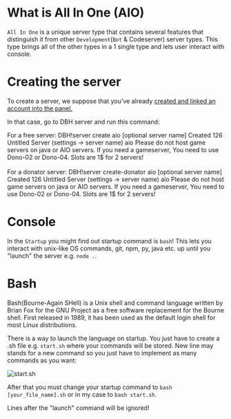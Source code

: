 
# What is All In One (AIO)

`All In One` is a unique server type that contains several features that distinguish it from other `Development`(`Bot` & Codeserver) server types. This type brings all of the other types in a 1 single type and lets user interact with console.

# Creating the server

To create a server, we suppose that you've already [created and linked an account into the panel.](https://docs.danbot.dev/getting-started)

In that case, go to DBH server and run this command:

For a free server: 
<DiscordMessages>
  <DiscordMessage
							author="Jonfirexbox"
							avatar="https://avatars.githubusercontent.com/u/66625200?v=4"
							roleColor='#00cfff'
              roleName='Client'
	>DBH!server create aio [optional server name]</DiscordMessage>
 <DiscordMessage 
   author='DanBot Hosting'
			avatar='https://images-ext-1.discordapp.net/external/9j2_RacvCl8mly7hALccyH0PsM-tbJYm8twQKGf_3jY/https/cdn.discordapp.com/avatars/640161047671603205/718aa5783508125a02e3b244a1bf096e.png'
			roleColor='#0329d3'
			bot='true'
			verified='false'>
  <DiscordEmbed slot="embeds" color="#00FF00">
		<DiscordEmbedFields slot="fields">
			<DiscordEmbedField fieldTitle="__**Status**__"> Created </DiscordEmbedField>
      <DiscordEmbedField fieldTitle="__**Created for user ID**__"> 126 </DiscordEmbedField>
      <DiscordEmbedField fieldTitle="__**Server name**__"> Untitled Server (settings -> server name) </DiscordEmbedField>
      <DiscordEmbedField fieldTitle="__**Type**__">	aio	</DiscordEmbedField>
      <DiscordEmbedField fieldTitle="__**WARNING**__"> Please do not host game servers on java or AIO servers. If you need a gameserver, You need to use Dono-02 or Dono-04. Slots are 1$ for 2 servers! </DiscordEmbedField>
		</DiscordEmbedFields>
	</DiscordEmbed>
   </DiscordMessage>
</DiscordMessages>
<br></br>
For a donator server: 
<DiscordMessages>
  <DiscordMessage
							author="Jonfirexbox"
							avatar="https://avatars.githubusercontent.com/u/66625200?v=4"
              roleName='Donator'
							roleColor='#ff00a0'
							roleIcon='https://images-ext-1.discordapp.net/external/jcxosamsnMQwF-XU7dDsYt5Mz_ti0BRJc5pzpGSDPQ0/https/cdn.discordapp.com/role-icons/898041754564046869/576cbb697c65c8fffe1df17961401d8b.png?format=webp&quality=lossless'
	>DBH!server create-donator aio [optional server name]</DiscordMessage>
<DiscordMessage 
   author='DanBot Hosting'
			avatar='https://images-ext-1.discordapp.net/external/9j2_RacvCl8mly7hALccyH0PsM-tbJYm8twQKGf_3jY/https/cdn.discordapp.com/avatars/640161047671603205/718aa5783508125a02e3b244a1bf096e.png'
			roleColor='#0329d3'
			bot='true'
			verified='false'>
  <DiscordEmbed slot="embeds" color="#00FF00">
		<DiscordEmbedFields slot="fields">
			<DiscordEmbedField fieldTitle="__**Status**__"> Created </DiscordEmbedField>
      <DiscordEmbedField fieldTitle="__**Created for user ID**__"> 126 </DiscordEmbedField>
      <DiscordEmbedField fieldTitle="__**Server name**__"> Untitled Server (settings -> server name) </DiscordEmbedField>
      <DiscordEmbedField fieldTitle="__**Type**__">	aio	</DiscordEmbedField>
      <DiscordEmbedField fieldTitle="__**WARNING**__"> Please do not host game servers on java or AIO servers. If you need a gameserver, You need to use Dono-02 or Dono-04. Slots are 1$ for 2 servers! </DiscordEmbedField>
		</DiscordEmbedFields>
	</DiscordEmbed>
   </DiscordMessage>
</DiscordMessages>

# Console

In the `Startup` you might find out startup command is `bash`! This lets you interact with unix-like OS commands, git, npm, py, java etc. up until you "launch" the server e.g. `node .`.

# Bash

Bash(Bourne-Again SHell) is a Unix shell and command language written by Brian Fox for the GNU Project as a free software replacement for the Bourne shell. First released in 1989, it has been used as the default login shell for most Linux distributions.

<Redirect
  href="https://en.wikipedia.org/wiki/Bash_(Unix_shell)"
  label="Source: Wikipedia"
/>

There is a way to launch the language on startup. You just have to create a .sh file e.g. `start.sh` where your commands will be stored. New line may stands for a new command so you just have to implement as many commands as you want:

![start.sh](/content/aio/start.sh.png)

After that you must change your startup command to `bash [your_file_name].sh` or in my case to `bash start.sh`.

<Tip>Lines after the "launch" command will be ignored!</Tip>

<Redirect
  href="https://www.youtube.com/watch?v=I4EWvMFj37g"
  label="Youtube: Bash in 100 Seconds"
/>

